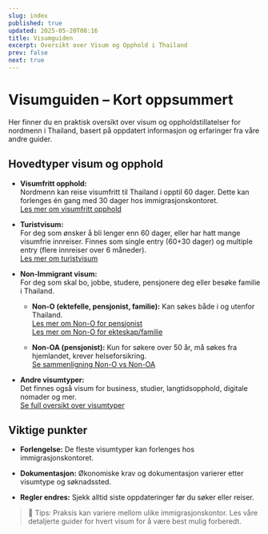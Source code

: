 ```yaml
---
slug: index
published: true
updated: 2025-05-20T08:16
title: Visumguiden
excerpt: Oversikt over Visum og Opphold i Thailand
prev: false
next: true
---
```

# Visumguiden – Kort oppsummert

Her finner du en praktisk oversikt over visum og oppholdstillatelser for nordmenn i Thailand, basert på oppdatert informasjon og erfaringer fra våre andre guider.

## Hovedtyper visum og opphold

*   **Visumfritt opphold:**  
    Nordmenn kan reise visumfritt til Thailand i opptil 60 dager. Dette kan forlenges én gang med 30 dager hos immigrasjonskontoret.  
    [Les mer om visumfritt opphold](/visumguiden/turist/visumfritt/)
    
*   **Turistvisum:**  
    For deg som ønsker å bli lenger enn 60 dager, eller har hatt mange visumfrie innreiser. Finnes som single entry (60+30 dager) og multiple entry (flere innreiser over 6 måneder).  
    [Les mer om turistvisum](/visumguiden/turist/visum/)
    
*   **Non-Immigrant visum:**  
    For deg som skal bo, jobbe, studere, pensjonere deg eller besøke familie i Thailand.
    
    *   **Non-O (ektefelle, pensjonist, familie):** Kan søkes både i og utenfor Thailand.  
        [Les mer om Non-O for pensjonist](/visumguiden/non-o/pensjonist/)  
        [Les mer om Non-O for ekteskap/familie](/visumguiden/non-o/ekteskap/)
        
    *   **Non-OA (pensjonist):** Kun for søkere over 50 år, må søkes fra hjemlandet, krever helseforsikring.  
        [Se sammenligning Non-O vs Non-OA](/visumguiden/langtidsopphold/)
        
*   **Andre visumtyper:**  
    Det finnes også visum for business, studier, langtidsopphold, digitale nomader og mer.  
    [Se full oversikt over visumtyper](/visumguiden/alle-visum/)
    

## Viktige punkter

*   **Forlengelse:** De fleste visumtyper kan forlenges hos immigrasjonskontoret.
    
*   **Dokumentasjon:** Økonomiske krav og dokumentasjon varierer etter visumtype og søknadssted.
    
*   **Regler endres:** Sjekk alltid siste oppdateringer før du søker eller reiser.
    

> 📌 Tips: Praksis kan variere mellom ulike immigrasjonskontor. Les våre detaljerte guider for hvert visum for å være best mulig forberedt.